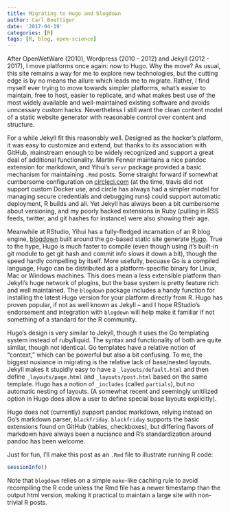 ```yaml
---
title: Migrating to Hugo and blogdown
author: Carl Boettiger
date: '2017-04-19'
categories: [R]
tags: [R, blog, open-science]
---
```


After OpenWetWare (2010), Wordpress (2010 - 2012) and Jekyll (2012 - 2017), I move platforms once again: now to Hugo.  Why the move? As usual, this site remains a way for me to explore new technologies, but the cutting edge is by no means the allure which leads me to migrate.  Rather, I find myself ever trying to move towards simpler platforms, what's easier to maintain, free to host, easier to replicate, and what makes best use of the most widely available and well-maintained existing software and avoids unncessary custom hacks.  Nevertheless I still want the clean content model of a static website generator with reasonable control over content and structure.  

For a while Jekyll fit this reasonably well.  Designed as the hacker's platform, it was easy to customize and extend, but thanks to its association with GitHub, mainstream enough to be widely recognized and support a great deal of additional functionality.  Martin Fenner maintains a nice pandoc extension for markdown, and Yihui's `servr` package provided a basic mechanism for maintaining `.Rmd` posts.  Some straight forward if somewhat cumbersome configuration on [circleci.com](https://circleci.com) (at the time, travis did not support custom Docker use, and circle has always had a simpler model for managing secure credentials and debugging runs) could support automatic deployment, R builds and all. Yet Jekyll has always been a bit cumbersome about versioning, and my poorly hacked extensions in Ruby (pulling in RSS feeds, twitter, and git hashes for instance) were also showing their age.  

Meanwhile at RStudio, Yihui has a fully-fledged incarnation of an R blog engine, [blogdown](https://github.com/rstudio/blogdown) built around the go-based static site generate [Hugo](https://hugodocs.info).  True to the hype, Hugo is much faster to compile (even though using it's built-in git module to get git hash and commit info slows it down a bit), though the speed hardly compelling by itself.  More usefully, becuase Go is a compiled language, Hugo can be distributed as a platform-specific binary for Linux, Mac or Windows machines.  This does mean a less extensible platform than Jekyll's huge network of plugins, but the base system is pretty feature rich and well maintained. The `blogdown` package includes a handy function for installing the latest Hugo version for your platform directly from R. Hugo has proven popular, if not as well known as Jekyll -- and I hope RStudio's endorsement and integration with `blogdown` will help make it familiar if not something of a standard for the R community.

Hugo's design is very similar to Jekyll, though it uses the Go templating system instead of ruby/liquid.  The syntax and functionality of both are quite similar, though not identical.  Go templates have a relative notion of "context," which can be powerful but also a bit confusing.  To me, the biggest nusiance in migrating is the relative lack of base/nested layouts.  Jekyll makes it stupidly easy to have a `_layouts/default.html` and then define `_layouts/page.html` and `_layouts/post.html` based on the same template.  Hugo has a notion of `_includes` (called `partials`), but no automatic nesting of layouts.  (A somewhat recent and seemingly unitilized option in Hugo does allow a user to define special base layouts explicitly).

Hugo does not (currently) support pandoc markdown, relying instead on Go's markdown parser, `blackfriday`.  `blackfriday` supports the basic extensions found on GitHub (tables, checkboxes), but differing flavors of markdown have always been a nuciance and R's standardization around pandoc has been welcome.


Just for fun, I'll make this post as an `.Rmd` file to illustrate running R code: 

```r
sessionInfo()
```

Note that `blogdown` relies on a simple `make`-like caching rule to avoid recompiling the R code unless the Rmd file has a newer timestamp than the output html version, making it practical to maintain a large site with non-trivial R posts.     

